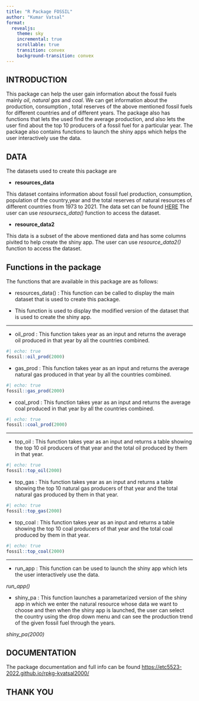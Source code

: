 ```yaml
---
title: "R Package FOSSIL"
author: "Kumar Vatsal"
format:
  revealjs:
    theme: sky
    incremental: true
    scrollable: true
    transition: convex
    background-transition: convex
---
```


## INTRODUCTION 
This package can help the user gain information about the fossil fuels mainly *oil*, *natural gas* and *coal*. We can get information about the production, consumption , total reserves of the above mentioned fossil fuels for different countries and of different years. The package also has functions that lets the used find the average production, and also lets the user find about the top 10 producers of a fossil fuel for a particular year. The package also contains functions to launch the shiny apps which helps the user interactively use the data.

## DATA



The datasets used to create this package are

::: {.incremental}

-   **resources_data**

This dataset contains information about fossil fuel production, consumption, population of the country,year and the total reserves of natural resources of different countries from 1973 to 2021. The data set can be found [HERE](https://ourworldindata.org/explorers/natural-resources) The user can use *resoursecs_data()* function to access the dataset.

-   **resource_data2**

This data is a subset of the above mentioned data and has some columns pivited to help create the shiny app. The user can use *resource_data2()* function to access the dataset.

:::

## Functions in the package

The functions that are available in this package are as follows:

::: {.incremental}

- resources_data() : This function can be called to display the main dataset that is used to create this package.

- This function is used to display the modified version of the 
dataset that is used to create the shiny app.

:::

---

::: {.incremental}

- oil_prod : This function takes year as an input and returns the average oil 
produced in that year by all the countries combined. 

```r
#| echo: true
fossil::oil_prod(2000)
```

- gas_prod : This function takes year as an input and returns the average natural
gas produced in that year by all the countries combined.

```r
#| echo: true
fossil::gas_prod(2000)
```

- coal_prod : This function takes year as an input and returns the average coal 
produced in that year by all the countries combined.

```r
#| echo: true
fossil::coal_prod(2000)
```

:::

---

::: {.incremental}

- top_oil : This function takes year as an input and returns a table showing
the top 10 oil producers of that year and the total oil produced by them in that 
year.

```r
#| echo: true
fossil::top_oil(2000)
```


- top_gas : This function takes year as an input and returns a table showing
the top 10 natural gas producers of that year and the total natural gas produced by them in that year.

```r
#| echo: true
fossil::top_gas(2000)
```


- top_coal : This function takes year as an input and returns a table showing
the top 10 coal producers of that year and the total coal produced by them in that 
year.

```r
#| echo: true
fossil::top_coal(2000)
```

:::

---

- run_app : This function can be used to launch the shiny app which lets the user
interactively use the data.

*run_app()*

- shiny_pa : This function launches a parametarized version of the shiny app in 
which we enter the natural resource whose data we want to choose and then when the 
shiny app is launched, the user can select the country using the drop down menu and can see the production trend of the given fossil fuel through the years.

*shiny_pa(2000)*

## DOCUMENTATION

The package documentation and full info can be found [https://etc5523-2022.github.io/rpkg-kvatsal2000/](https://etc5523-2022.github.io/rpkg-kvatsal2000/)


## THANK YOU
